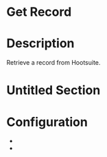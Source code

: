 ﻿# Get Record

# Description

Retrieve a record from Hootsuite.

# Untitled Section

# Configuration

* 
*
